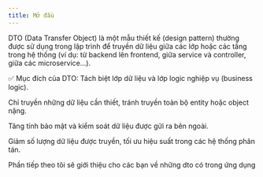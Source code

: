 ```yaml
---
title: Mở đầu
---
```


DTO (Data Transfer Object) là một mẫu thiết kế (design pattern) thường được sử dụng trong lập trình để truyền dữ liệu giữa các lớp hoặc các tầng trong hệ thống (ví dụ: từ backend lên frontend, giữa service và controller, giữa các microservice...).

✅ Mục đích của DTO:
Tách biệt lớp dữ liệu và lớp logic nghiệp vụ (business logic).

Chỉ truyền những dữ liệu cần thiết, tránh truyền toàn bộ entity hoặc object nặng.

Tăng tính bảo mật và kiểm soát dữ liệu được gửi ra bên ngoài.

Giảm số lượng dữ liệu được truyền, tối ưu hiệu suất trong các hệ thống phân tán.

Phần tiếp theo tôi sẽ giới thiệu cho các bạn về những dto có trong ứng dụng
